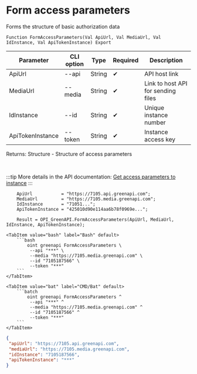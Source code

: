 ﻿---
sidebar_position: 1
description:  Forms the structure of basic authorization dataСтраницы
keywords: [1C, 1С, 1С:Enterprise, 1С:Enterprise 8.3, API, Integration, Services, Exchange, OneScript, CLI, Green API]
---


# Form access parameters
 Forms the structure of basic authorization data



`Function FormAccessParameters(Val ApiUrl, Val MediaUrl, Val IdInstance, Val ApiTokenInstance) Export`

  | Parameter | CLI option | Type | Required | Description |
  |-|-|-|-|-|
  | ApiUrl | --api | String | &#x2714; | API host link |
  | MediaUrl | --media | String | &#x2714; | Link to host API for sending files |
  | IdInstance | --id | String | &#x2714; | Unique instance number |
  | ApiTokenInstance | --token | String | &#x2714; | Instance access key |

  
  Returns:  Structure - Structure of access parameters

<br/>

:::tip
More details in the API documentation: [Get access parameters to instance](https://green-api.com/en/docs/before-start/#parameters)
:::
<br/>



```bsl title="1C:Enterprise/OneScript code example"
    ApiUrl           = "https://7105.api.greenapi.com";
    MediaUrl         = "https://7105.media.greenapi.com";
    IdInstance       = "71051...";
    ApiTokenInstance = "425010d90e114aa6b78f0969e...";

    Result = OPI_GreenAPI.FormAccessParameters(ApiUrl, MediaUrl, IdInstance, ApiTokenInstance);
```
 

 <Tabs>
  
    <TabItem value="bash" label="Bash" default>
        ```bash
            oint greenapi FormAccessParameters \
             --api "***" \
             --media "https://7105.media.greenapi.com" \
             --id "7105187566" \
             --token "***"
        ```
    </TabItem>
  
    <TabItem value="bat" label="CMD/Bat" default>
        ```batch
            oint greenapi FormAccessParameters ^
             --api "***" ^
             --media "https://7105.media.greenapi.com" ^
             --id "7105187566" ^
             --token "***"
        ```
    </TabItem>
</Tabs>


```json title="Result"
{
 "apiUrl": "https://7105.api.greenapi.com",
 "mediaUrl": "https://7105.media.greenapi.com",
 "idInstance": "7105187566",
 "apiTokenInstance": "***"
}
```
